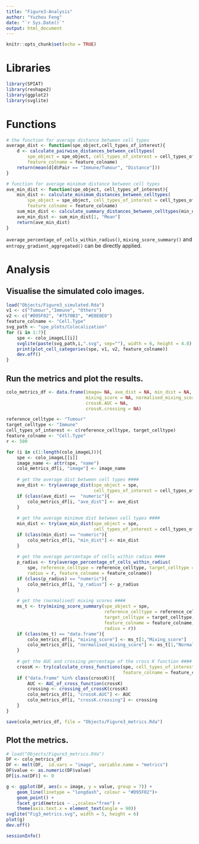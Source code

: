 ```yaml
---
title: "Figure3-Analysis"
author: "Yuzhou Feng"
date: "`r Sys.Date()`"
output: html_document
---
```


```r
knitr::opts_chunk$set(echo = TRUE)
```

# Libraries
```r
library(SPIAT)
library(reshape2)
library(ggplot2)
library(svglite)
```

# Functions

```r
# the function for average distance between cell types
average_dist <- function(spe_object,cell_types_of_interest){
    d <- calculate_pairwise_distances_between_celltypes(
        spe_object = spe_object, cell_types_of_interest = cell_types_of_interest, 
        feature_colname = feature_colname)
    return(mean(d[d$Pair == "Immune/Tumour", "Distance"]))
}

# function for average minimum distance between cell types
ave_min_dist <- function(spe_object, cell_types_of_interest){
    min_dist <- calculate_minimum_distances_between_celltypes(
        spe_object = spe_object, cell_types_of_interest = cell_types_of_interest, 
        feature_colname = feature_colname)
    sum_min_dist <- calculate_summary_distances_between_celltypes(min_dist)
    ave_min_dist <- sum_min_dist[1, "Mean"]
    return(ave_min_dist)
}
```

`average_percentage_of_cells_within_radius()`, `mixing_score_summary()` 
and `entropy_gradient_aggregated()` can be directly applied.

# Analysis
## Visualise the simulated colo images.
```r
load("Objects/Figure3_simulated.Rda")
v1 <- c("Tumour","Immune", "Others")
v2 <- c("#D95F02", "#7570B3", "#E0E0E0")
feature_colname <- "Cell.Type"
svg_path <- "spe_plots/Colocalization"
for (i in 1:7){
    spe <- colo_imageL[[i]]
    svglite(paste(svg_path,i,".svg", sep=""), width = 6, height = 4.8)
    print(plot_cell_categories(spe, v1, v2, feature_colname))
    dev.off()
}
```

## Run the metrics and plot the results.
```r
colo_metrics_df <- data.frame(image= NA, ave_dist = NA, min_dist = NA, p_radius = NA,
                              mixing_score = NA, normalised_mixing_score = NA, 
                              crossK.AUC = NA, 
                              crossK.crossing = NA)

reference_celltype <- "Tumour"
target_celltype <- "Immune"
cell_types_of_interest <- c(reference_celltype, target_celltype)
feature_colname <- "Cell.Type"
r <- 500

for (i in c(1:length(colo_imageL))){
    spe <- colo_imageL[[i]]
    image_name <- attr(spe, "name")
    colo_metrics_df[i, "image"] <- image_name
    
    # get the average dist between cell types ####
    ave_dist <- try(average_dist(spe_object = spe, 
                                 cell_types_of_interest = cell_types_of_interest))
    if (class(ave_dist) ==  "numeric"){
        colo_metrics_df[i, "ave_dist"] <- ave_dist
    }
    
    # get the average minimum dist between cell types ####
    min_dist <- try(ave_min_dist(spe_object = spe, 
                                 cell_types_of_interest = cell_types_of_interest))
    if (class(min_dist) == "numeric"){
        colo_metrics_df[i, "min_dist"] <- min_dist
    }
    
    # get the average percentage of cells within radius ####
    p_radius <- try(average_percentage_of_cells_within_radius(
        spe, reference_celltype = reference_celltype, target_celltype = target_celltype, 
        radius = r, feature_colname = feature_colname))
    if (class(p_radius) == "numeric"){
        colo_metrics_df[i, "p_radius"] <- p_radius
    }
    
    # get the (normalised) mixing scores ####
    ms_t <- try(mixing_score_summary(spe_object = spe, 
                                     reference_celltype = reference_celltype, 
                                     target_celltype = target_celltype, 
                                     feature_colname = feature_colname, 
                                     radius = r)) 
    if (class(ms_t) == "data.frame"){
        colo_metrics_df[i, "mixing_score"] <- ms_t[1,"Mixing_score"]
        colo_metrics_df[i, "normalised_mixing_score"] <- ms_t[1,"Normalised_mixing_score"]
    }
    
    # get the AUC and crossing percentage of the cross K function ####
    crossK <- try(calculate_cross_functions(spe, cell_types_of_interest = cell_types_of_interest, 
                                            feature_colname = feature_colname, plot_results = F))
    if ("data.frame" %in% class(crossK)){
        AUC <- AUC_of_cross_function(crossK)
        crossing <- crossing_of_crossK(crossK)
        colo_metrics_df[i, "crossK.AUC"] <- AUC
        colo_metrics_df[i, "crossK.crossing"] <- crossing
    }
}

save(colo_metrics_df, file = "Objects/Figure3_metrics.Rda")
```


## Plot the metrics.
```r
# load("Objects/Figure3_metrics.Rda")
DF <- colo_metrics_df
DF <- melt(DF,  id.vars = "image", variable.name = "metrics")
DF$value <- as.numeric(DF$value)
DF[is.na(DF)] <- 0

g <- ggplot(DF, aes(x = image, y = value, group = 7)) +
    geom_line(linetype = "longdash", colour = "#D95F02")+
    geom_point() +
    facet_grid(metrics ~ .,scales="free") +
    theme(axis.text.x = element_text(angle = 90))
svglite("Fig3_metrics.svg", width = 5, height = 6)
plot(g)
dev.off()
```

```r
sessionInfo()
```